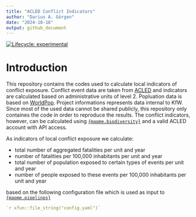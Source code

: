 ```yaml
---
title: "ACLED Conflict Indicators"
author: "Darius A. Görgen"
date: "2024-10-16"
output: github_document
---
```


[![Lifecycle: experimental](https://img.shields.io/badge/lifecycle-experimental-orange.svg)](https://www.tidyverse.org/lifecycle/#experimental)

# Introduction

This repository contains the codes used to calculate local indicators of 
conflict exposure. Conflict event data are taken from [ACLED](https://acleddata.com/)
and indicators are calculated based on administrative units of level 2.
Popluation data is based on [WorldPop](https://www.worldpop.org/).
Project informations represents data internal to KfW. Since most of the used 
data cannot be shared publicly, this repository only containes the code in order
to reproduce the results. The conflict indicators, however, can be calculated
using [`{mapme.biodiversity}`](https://mapme-initiative.github.io/mapme.biodiversity/reference/acled.html) 
and a valid ACLED account with API access.

As indicators of local conflict exposure we calculate:

- total number of aggregated fatalities per unit and year
- number of fatalities per 100,000 inhabitants per unit and year
- total number of population exposed to certain types of events per unit and year
- number of people exposed to these events per 100,000 inhabitants per unit and year

based on the following configuration file which is used as input to 
[`{mapme.pipelines}`](https://github.com/mapme-initiative/mapme.pipelines)

```yaml
`r xfun::file_string("config.yaml")`
```




